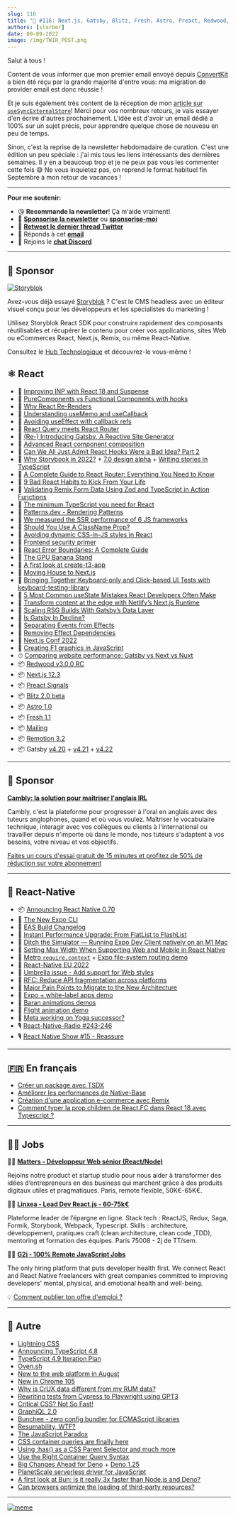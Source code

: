 ```yaml
---
slug: 116
title: "📨 #116: Next.js, Gatsby, Blitz, Fresh, Astro, Preact, Redwood, Deno, Remotion, React-Native, Expo, TypeScript, Lightning CSS..."
authors: [slorber]
date: 09-09-2022
image: /img/TWIR_POST.png
---
```


Salut à tous !

Content de vous informer que mon premier email envoyé depuis [ConvertKit](https://thisweekinreact.com/convertkit) a bien été reçu par la grande majorité d'entre vous: ma migration de provider email est donc réussie !

Et je suis également très content de la réception de mon [article sur `useSyncExternalStore`](https://thisweekinreact.com/fr/articles/useSyncExternalStore-the-underrated-react-api)! Merci pour vos nombreux retours, je vais essayer d'en écrire d'autres prochainement. L'idée est d'avoir un email dédié a 100% sur un sujet précis, pour apprendre quelque chose de nouveau en peu de temps.

Sinon, c'est la reprise de la newsletter hebdomadaire de curation. C'est une édition un peu spéciale : j'ai mis tous les liens intéressants des dernières semaines. Il y en a beaucoup trop et je ne peux pas vous les commenter cette fois 😅 Ne vous inquietez pas, on reprend le format habituel fin Septembre à mon retour de vacances !

<!-- truncate -->

---

**Pour me soutenir:**

- 😘 **Recommande la newsletter**! Ça m'aide vraiment!
- 💸 [**Sponsorise la newsletter**](https://thisweekinreact.com/fr/sponsor) ou [**sponsorise-moi**](https://github.com/sponsors/slorber)
- 🧵 [**Retweet le dernier thread Twitter**](https://slo.im/thread)
- 📨 Réponds à cet [**email**](mailto:sebastien@thisweekinreact.com)
- 💬 Rejoins le [**chat Discord**](https://thisweekinreact.com/discord)

<SubscribeFormEmbed />

---

## 💸 Sponsor

[![Storyblok](/emails/issues/116/storyblok.png)](https://www.storyblok.com/?utm_source=thisweekinreact&utm_medium=display&utm_campaign=AWA_SPON_TWIREACT_TRA&utm_content=thisweekinreact_fr)

Avez-vous déjà essayé [Storyblok](https://www.storyblok.com/?utm_source=thisweekinreact&utm_medium=display&utm_campaign=AWA_SPON_TWIREACT_TRA&utm_content=thisweekinreact_fr) ? C'est le CMS headless avec un éditeur visuel conçu pour les développeurs et les spécialistes du marketing !

Utilisez Storyblok React SDK pour construire rapidement des composants réutilisables et récupérer le contenu pour créer vos applications, sites Web ou eCommerces React, Next.js, Remix, ou même React-Native.

Consultez le [Hub Technologique](https://www.storyblok.com/technologies?utm_source=thisweekinreact&utm_medium=display&utm_campaign=AWA_SPON_TWIREACT_TRA&utm_content=thisweekinreact_fr) et découvrez-le vous-même !

## ⚛️ React

- 📜 [Improving INP with React 18 and Suspense](https://vercel.com/blog/improving-interaction-to-next-paint-with-react-18-and-suspense)
- 📜 [PureComponents vs Functional Components with hooks](https://www.developerway.com/posts/pure-components-vs-functional-and-hooks)
- 📜 [Why React Re-Renders](https://www.joshwcomeau.com/react/why-react-re-renders/)
- 📜 [Understanding useMemo and useCallback](https://www.joshwcomeau.com/react/usememo-and-usecallback/)
- 📜 [Avoiding useEffect with callback refs](https://tkdodo.eu/blog/avoiding-use-effect-with-callback-refs)
- 📜 [React Query meets React Router](https://tkdodo.eu/blog/react-query-meets-react-router)
- 📜 [(Re-) Introducing Gatsby, A Reactive Site Generator](https://www.gatsbyjs.com/blog/re-introducing-gatsby-a-reactive-site-generator/)
- 📜 [Advanced React component composition](https://frontendmastery.com/posts/advanced-react-component-composition-guide/)
- 📜 [Can We All Just Admit React Hooks Were a Bad Idea? Part 2](https://medium.com/codex/can-we-all-just-admit-react-hooks-were-a-bad-idea-795505b0485d)
- 📜 [Why Storybook in 2022?](https://storybook.js.org/blog/why-storybook-in-2022/) + [7.0 design alpha](https://storybook.js.org/blog/7-0-design-alpha/) + [Writing stories in TypeScript](https://storybook.js.org/blog/writing-stories-in-typescript/)
- 📜 [A Complete Guide to React Router: Everything You Need to Know](https://ui.dev/react-router-tutorial)
- 📜 [9 Bad React Habits to Kick From Your Life](https://cult.honeypot.io/reads/bad-react-habits-to-kick/)
- 📜 [Validating Remix Form Data Using Zod and TypeScript in Action Functions](https://egghead.io/blog/validating-remix-form-data-using-zod-and-typescript-in-action-functions)
- 📜 [The minimum TypeScript you need for React](https://ente.io/blog/tech/typescript-for-react/)
- 📜 [Patterns.dev - Rendering Patterns](https://www.patterns.dev/posts/rendering-introduction/)
- 📜 [We measured the SSR performance of 6 JS frameworks](https://dev.to/kaspera/we-measured-the-ssr-performance-of-6-js-frameworks-heres-what-we-found-1ck0)
- 📜 [Should You Use A ClassName Prop?](https://www.chakshunyu.com/blog/should-you-use-a-classname-prop/)
- 📜 [Avoiding dynamic CSS-in-JS styles in React](https://nickb.dev/blog/avoid-dynamic-css-in-js-styles-in-react/)
- 📜 [Frontend security primer](https://frontendmastery.com/posts/frontend-security-primer/)
- 📜 [React Error Boundaries: A Complete Guide](https://meticulous.ai/blog/react-error-boundaries-complete-guide/)
- 📜 [The GPU Banana Stand](https://acko.net/blog/the-gpu-banana-stand/)
- 📜 [A first look at create-t3-app](https://dev.to/ajcwebdev/a-first-look-at-create-t3-app-1i8f)
- 📜 [Moving House to Next.js](https://blog.benchsci.com/moving-house-to-next.js)
- 📜 [Bringing Together Keyboard-only and Click-based UI Tests with keyboard-testing-library](https://testingaccessibility.com/introducing-keyboard-testing-library-by-grunet)
- 📜 [5 Most Common useState Mistakes React Developers Often Make](https://refine.dev/blog/common-usestate-mistakes-and-how-to-avoid/)
- 📜 [Transform content at the edge with Netlify’s Next.js Runtime](https://www.netlify.com/blog/nextjs-advanced-middleware-better-runtime-that-extends-nextjs/)
- 📜 [Scaling RSG Builds With Gatsby’s Data Layer](https://www.gatsbyjs.com/blog/scaling-rsg-builds-with-gatsbys-data-layer/)
- 📜 [Is Gatsby In Decline?](https://deliciousreverie.co.uk/posts/is-gatsby-decline/)
- 📖 [Separating Events from Effects](https://beta.reactjs.org/learn/separating-events-from-effects)
- 📖 [Removing Effect Dependencies](https://beta.reactjs.org/learn/removing-effect-dependencies)
- 👥 [Next.js Conf 2022](https://vercel.com/blog/nextjs-conf-2022)
- 🎥 [Creating F1 graphics in JavaScript](https://www.youtube.com/watch?v=sA-X0Bw_7Gg)
- ⏱ [Comparing website performance: Gatsby vs Next vs Nuxt](https://www.gatsbyjs.com/blog/comparing-website-performance-gatsby-vs-next-vs-nuxt/)
- 📦 [Redwood v3.0.0 RC](https://community.redwoodjs.com/t/redwood-v3-0-0-rc-is-now-available/3836)
- 📦 [Next.js 12.3](https://nextjs.org/blog/next-12-3)
- 📦 [Preact Signals](https://preactjs.com/blog/introducing-signals/)
- 📦 [Blitz 2.0 beta](https://github.com/blitz-js/blitz/releases/tag/v2.0.0-beta.1)
- 📦 [Astro 1.0](https://astro.build/blog/astro-1/)
- 📦 [Fresh 1.1](https://deno.com/blog/fresh-1.1)
- 📦 [Mailing](https://www.mailing.run/)
- 📦 [Remotion 3.2](https://www.remotion.dev/blog/3-2)
- 📦 Gatsby [v4.20](https://www.gatsbyjs.com/docs/reference/release-notes/v4.20/) + [v4.21](https://www.gatsbyjs.com/docs/reference/release-notes/v4.21/) + [v4.22](https://www.gatsbyjs.com/docs/reference/release-notes/v4.22/)

---

## 💸 Sponsor

[**Cambly: la solution pour maîtriser l'anglais IRL**](https://www.cambly.com/)

Cambly, c'est la plateforme pour progresser à l'oral en anglais avec des tuteurs anglophones, quand et où vous voulez. Maîtriser le vocabulaire technique, interagir avec vos collègues ou clients à l'international ou travailler depuis n'importe où dans le monde, nos tuteurs s'adaptent à vos besoins, votre niveau et vos objectifs.

[Faites un cours d'essai gratuit de 15 minutes et profitez de 50% de réduction sur votre abonnement](https://cambly.info/reacthebdo1)

---

## 📱 React-Native

- 📦 [Announcing React Native 0.70](https://reactnative.dev/blog/2022/09/05/version-070)
- 📜 [The New Expo CLI](https://blog.expo.dev/the-new-expo-cli-f4250d8e3421)
- 📜 [EAS Build Changelog](https://blog.expo.dev/eas-build-changelog-43b886b2fa24)
- 📜 [Instant Performance Upgrade: From FlatList to FlashList](https://shopify.engineering/instant-performance-upgrade-flatlist-flashlist)
- 📜 [Ditch the Simulator — Running Expo Dev Client natively on an M1 Mac](https://medium.com/@derekstavis/ditch-the-simulator-running-expo-dev-client-natively-on-an-m1-mac-28d269e9af17)
- 📜 [Setting Max Width When Supporting Web and Mobile in React Native](https://www.reactnativeschool.com/setting-max-width-when-supporting-web-and-mobile-in-react-native)
- 🚧 [Metro `require.context`](https://github.com/facebook/metro/pull/822) + [Expo file-system routing demo](https://twitter.com/Baconbrix/status/1560353229241831425)
- 🎥 [React-Native EU 2022](https://www.youtube.com/playlist?list=PLZ3MwD-soTTE-qcA0MrcvZBdmkHJSIjJX)
- 💬 [Umbrella issue - Add support for Web styles](https://github.com/facebook/react-native/issues/34425)
- 💬 [RFC: Reduce API fragmentation across platforms](https://github.com/react-native-community/discussions-and-proposals/pull/496)
- 💬 [Major Pain Points to Migrate to the New Architecture](https://github.com/reactwg/react-native-new-architecture/discussions/68)
- 🎨 [Expo + white-label apps demo](https://twitter.com/Baconbrix/status/1557773847717416964)
- 🎨 [Baran animations demos](https://twitter.com/barany6m)
- 🎨 [Flight animation demo](https://twitter.com/lima_lucas3)
- 📡 [Meta working on Yoga successor?](https://github.com/facebook/yoga/pull/1116#issuecomment-1201813564)
- 🎙️ [React-Native-Radio #243-246](https://reactnativeradio.com/episodes)
- 🎙️ [React Native Show #15 - Reassure](https://www.youtube.com/watch?v=8pTQKBHFs-8)

<SubscribeFormEmbed />

---

## 🇫🇷 En français

- [Créer un package avec TSDX](https://www.premieroctet.com/blog/creer-un-package-avec-tsdx)
- [Améliorer les performances de Native-Base](https://www.premieroctet.com/blog/performances-native-base)
- [Création d'une application e-commerce avec Remix](https://www.premieroctet.com/blog/remix-ecommerce)
- [Comment typer la prop children de React.FC dans React 18 avec Typescript ?](https://www.codingspark.io/blog/comment-typer-la-prop-children-de-react.fc-dans-react-18-avec-typescript?)

---

## 🧑‍💻 Jobs

🧑‍💼 [**Matters - Développeur Web sénior (React/Node)**](https://bit.ly/NLReactH)

Rejoins notre product et startup studio pour nous aider à transformer des idées d’entrepreneurs en des business qui marchent grâce à des produits digitaux utiles et pragmatiques. Paris, remote flexible, 50K€-65K€.

🧑‍💼 [**Linxea - Lead Dev React.js - 60-75k€**](https://www.welcometothejungle.com/fr/companies/linxea/jobs/lead-dev-react_paris)

Plateforme leader de l’épargne en ligne.
Stack tech : ReactJS, Redux, Saga, Formik, Storybook, Webpack, Typescript.
Skills : architecture, développement, pratiques craft (clean architecture, clean code ,TDD), mentoring et formation des équipes.
Paris 75008 - 2j de TT/sem.

🧑‍💼 [**G2i - 100% Remote JavaScript Jobs**](https://www.g2i.co/)

The only hiring platform that puts developer health first. We connect React and React Native freelancers with great companies committed to improving developers' mental, physical, and emotional health and well-being.

💡 [Comment publier ton offre d'emploi ?](https://thisweekinreact.com/fr/sponsor)

---

## 🔀 Autre

- [Lightning CSS](https://lightningcss.dev/)
- [Announcing TypeScript 4.8](https://devblogs.microsoft.com/typescript/announcing-typescript-4-8/)
- [TypeScript 4.9 Iteration Plan](https://github.com/microsoft/TypeScript/issues/50457)
- [Oven.sh](https://oven.sh/)
- [New to the web platform in August](https://web.dev/web-platform-08-2022/)
- [New in Chrome 105](https://developer.chrome.com/blog/new-in-chrome-105/)
- [Why is CrUX data different from my RUM data?](https://web.dev/crux-and-rum-differences/)
- [Rewriting tests from Cypress to Playwright using GPT3](https://contra.com/p/PWBcPYZc-rewriting-tests-from-cypress-to-playwright-using-gpt-3)
- [Critical CSS? Not So Fast!](https://csswizardry.com/2022/09/critical-css-not-so-fast/)
- [GraphiQL 2.0](https://github.com/graphql/graphiql/releases/tag/graphiql%402.0.0)
- [Bunchee - zero config bundler for ECMAScript libraries](https://github.com/huozhi/bunchee)
- [Resumability, WTF?](https://dev.to/this-is-learning/resumability-wtf-2gcm)
- [The JavaScript Paradox](https://dev.to/this-is-learning/the-javascript-paradox-2njj)
- [CSS container queries are finally here](https://ishadeed.com/article/container-queries-are-finally-here/)
- [Using :has() as a CSS Parent Selector and much more](https://webkit.org/blog/13096/css-has-pseudo-class/)
- [Use the Right Container Query Syntax](https://www.oddbird.net/2022/08/18/cq-syntax/)
- [Big Changes Ahead for Deno](https://deno.com/blog/changes) + [Deno 1.25](https://deno.com/blog/v1.25)
- [PlanetScale serverless driver for JavaScript](https://planetscale.com/blog/introducing-the-planetscale-serverless-driver-for-javascript)
- [A first look at Bun: is it really 3x faster than Node.js and Deno?](https://dev.to/builderio/a-first-look-at-bun-is-it-really-3x-faster-than-nodejs-and-deno-45od)
- [Can browsers optimize the loading of third-party resources?](https://developer.chrome.com/blog/third-party-scripts/)

---

[![meme](/emails/issues/116/meme.png)](https://twitter.com/Keithamus/status/1562894696476999682)
